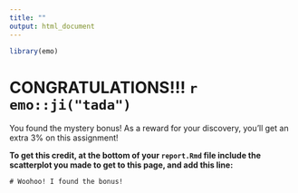 ```yaml
---
title: ""
output: html_document
---
```


```r
library(emo)
```

# CONGRATULATIONS!!! `r emo::ji("tada")`

You found the mystery bonus! As a reward for your discovery, you'll get an extra 3% on this assignment!

**To get this credit, at the bottom of your `report.Rmd` file include the scatterplot you made to get to this page, and add this line:**

```
# Woohoo! I found the bonus!
```
